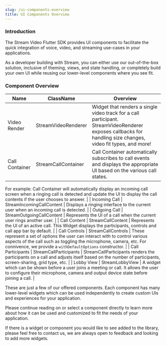 ```yaml
---
slug: /ui-components-overview
title: UI Components Overview
---
```


### Introduction

The Stream Video Flutter SDK provides UI components to facilitate the quick integration of voice, video, and streaming use-cases in your applications.

As a developer building with Stream, you can either use our out-of-the-box solution, inclusive of theming, views, and state handling, or completely build your own UI while reusing our lower-level components where you see fit.

### Component Overview


| Name | ClassName | Overview |
| --- | --- | --- |
| Video Render | StreamVideoRenderer | Widget that renders a single video track for a call participant. StreamVideoRenderer exposes callbacks for handling size changes, video fit types, and more! |
| Call Container | StreamCallContainer | Call Container automatically subscribes to call events and displays the appropriate UI based on the various call states.

For example: Call Container will automatically display an incoming call screen when a ringing call is detected and update the UI to display the call contents if the user chooses to answer.  |
| Incoming Call | StreamIncomingCallContent | Displays a ringing interface to the current user when an incoming call is detected.  |
| Outgoing Call | StreamOutgoingCallContent | Represents the UI of a call when the current user rings another user. |
| Call Content | StreamCallContent | Represents the UI of an active call. This Widget displays the participants, controls and call app bar by default.  |
| Call Controls | StreamCallControls | These represent a set of options the user can interact with to control various aspects of the call such as toggling the microphone, camera, etc. For connivence, we provide a `withDefaultOptions` constructor.  |
| Call Participants | StreamCallParticipants | StreamCallParticipants renders the participants on a call and adjusts itself based on the number of participants, screen-sharing, grid type, etc.   |
| Lobby View | StreamLobbyView | A widget which can be shown before a user joins a meeting or call. It allows the user to configure their microphone, camera and output device state before joining a call.  |


These are just a few of our offered components. Each component has many lower-level widgets which can be used independently to create custom UIs and experiences for your application.

Please continue reading on or select a component directly to learn more about how it can be used and customized to fit the needs of your application.

If there is a widget or component you would like to see added to the library, please feel free to contact us, we are always open to feedback and looking to add more widgets.